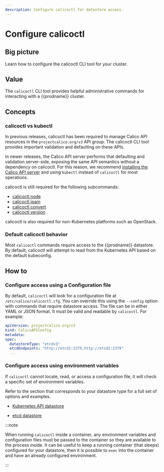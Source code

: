```yaml
---
description: Configure calicoctl for datastore access.
---
```


# Configure calicoctl

## Big picture

Learn how to configure the calicoctl CLI tool for your cluster.

## Value

The `calicoctl` CLI tool provides helpful administrative commands for interacting with a {{prodname}} cluster.

## Concepts

### calicoctl vs kubectl

In previous releases, calicoctl has been required to manage Calico API resources in the `projectcalico.org/v3` API group. The calicoctl CLI tool provides important validation and defaulting on these APIs.

In newer releases, the Calico API server performs that defaulting and validation server-side, exposing the same API semantics without a dependency on calicoctl. For this reason, we recommend
[installing the Calico API server](../../install-apiserver.mdx) and using `kubectl` instead of `calicoctl` for most operations.

calicoctl is still required for the following subcommands:

- [calicoctl node](../../../reference/calicoctl/node/index.mdx)
- [calicoctl ipam](../../../reference/calicoctl/ipam/index.mdx)
- [calicoctl convert](../../../reference/calicoctl/convert.mdx)
- [calicoctl version](../../../reference/calicoctl/version.mdx)

calicoctl is also required for non-Kubernetes platforms such as OpenStack.

### Default calicoctl behavior

Most `calicoctl` commands require access to the {{prodname}} datastore. By default, calicoctl
will attempt to read from the Kubernetes API based on the default kubeconfig.

## How to

### Configure access using a Configuration file

By default, `calicoctl` will look for a configuration file at `/etc/calico/calicoctl.cfg`. You can override this using the `--config` option with commands that require datastore access.
The file can be in either YAML or JSON format. It must be valid and readable by `calicoctl`. For example:

```yaml
apiVersion: projectcalico.org/v3
kind: CalicoAPIConfig
metadata:
spec:
  datastoreType: "etcdv3"
  etcdEndpoints: "http://etcd1:2379,http://etcd2:2379"
  ...
```

### Configure access using environment variables

If `calicoctl` cannot locate, read, or access a configuration file, it will check a specific set of environment variables.

Refer to the section that corresponds to your datastore type for a full set of options
and examples.

- [Kubernetes API datastore](kdd.mdx)

- [etcd datastore](etcd.mdx)

:::note

When running `calicoctl` inside a container, any environment variables and
configuration files must be passed to the container so they are available to
the process inside. It can be useful to keep a running container (that sleeps) configured
for your datastore, then it is possible to `exec` into the container and have an
already configured environment.

:::
